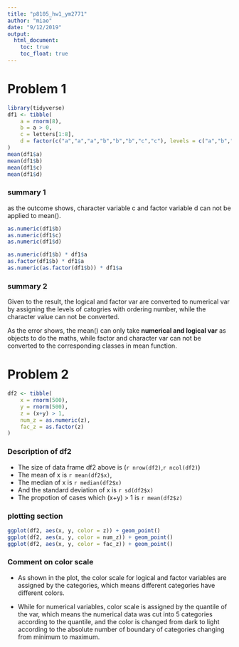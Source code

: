 ```yaml
---
title: "p8105_hw1_ym2771"
author: "miao"
date: "9/12/2019"
output:
  html_document:
    toc: true
    toc_float: true
---
```

# Problem 1


```r
library(tidyverse)
df1 <- tibble(
    a = rnorm(8),
    b = a > 0,
    c = letters[1:8],
    d = factor(c("a","a","a","b","b","b","c","c"), levels = c("a","b","c"))
)
mean(df1$a)
mean(df1$b)
mean(df1$c)
mean(df1$d)
```
### summary 1
as the outcome shows, character variable c and factor variable d can not be applied to mean().

```r
as.numeric(df1$b) 
as.numeric(df1$c)
as.numeric(df1$d)

as.numeric(df1$b) * df1$a
as.factor(df1$b) * df1$a
as.numeric(as.factor(df1$b)) * df1$a
```

### summary 2
Given to the result, the logical and factor var are converted to numerical var by assigning the levels of catogries with ordering number, while the character value can not be converted. 

As the error shows, the mean() can only take **numerical and logical var** as objects to do the maths, while factor and character var can not be converted to the corresponding classes in mean function.

# Problem 2
```r
df2 <- tibble(
    x = rnorm(500),
    y = rnorm(500),
    z = (x+y) > 1,
    num_z = as.numeric(z),
    fac_z = as.factor(z)
)
```


### Description  of df2

* The size of data frame df2 above is (`r nrow(df2)`,`r ncol(df2)`)
* The mean of x is `r mean(df2$x)`, 
* The median of x is `r median(df2$x)`
* And the standard deviation of x is `r sd(df2$x)`
* The propotion of cases which (x+y) > 1 is `r mean(df2$z)`

### plotting section

```r
ggplot(df2, aes(x, y, color = z)) + geom_point()
ggplot(df2, aes(x, y, color = num_z)) + geom_point()
ggplot(df2, aes(x, y, color = fac_z)) + geom_point()


```

### Comment on color scale

* As shown in the plot, the color scale for logical and factor variables are assigned by the categories, which means different categories have different colors. 

* While for numerical variables, color scale is assigned by the quantile of the var, which means the numerical data was cut into 5 categories according to the quantile, and the color is changed from dark to light according to the absolute number of boundary of categories changing from minimum to maximum.


